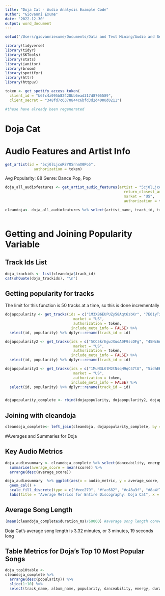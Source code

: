 ```yaml
---
title: "Doja Cat - Audio Analysis Example Code"
author: "Giovanni Exume"
date: "2022-12-30"
output: word_document
---
```


```r
setwd("/Users/giovanniexume/Documents/Data and Text Mining/Audio and Sentiment Data")
```

```r
library(tidyverse)
library(tidyr)
library(SKTools)
library(stats)
library(janitor)
library(broom)
library(spotifyr)
library(httr)
library(httpuv)

```


```r
token <- get_spotify_access_token(
  client_id = "b6fc4a095b82428bb6ead317d8705589",
  client_secret = "348fd7c6370844c6bfd3d2d4000d0211")

#these have already been regenerated
```



# Doja Cat


# Audio Features and Artist Info

```r
get_artist(id = "5cj0lLjcoR7YOSnhnX0Po5",
             authorization = token)
```

Avg Popularity: 88
Genre: Dance Pop, Pop

```r
doja_all_audiofeatures <- get_artist_audio_features(artist = "5cj0lLjcoR7YOSnhnX0Po5", 
                                                      return_closest_artist = FALSE,
                                                      market = "US",
                                                      authorization = token)
```



```r

cleandoja<- doja_all_audiofeatures %>% select(artist_name, track_id, track_name, track_number, album_name, danceability, energy, speechiness, acousticness, instrumentalness, valence, duration_ms, album_id, analysis_url, track_href)



```

# Getting and Joining Popularity Variable

## Track Ids List

```r
doja_trackids <- list(cleandoja$track_id)
cat(shQuote(doja_trackids), "\n")

```


## Getting popularity for tracks 

The limit for this function is 50 tracks at a time, so this is done incrementally
```r
dojapopularity <- get_tracks(ids = c("1M3XB6EUPUZy58Aqt6zbKr", "7E01yTzdhlzS4H4rH2k7HH", "1pdTHjkIgxdWodGpi9YJ5d", "0FYc9DIr89rbzt2WJMvyou", "6G6ykEzZ1r7V1qrmNdBOVV", "2HzPCR7K0RR8nutu3l3QtN", "0bOgWId7cFqBEKnlZct2q6", "7Me3GKpQyEsHwS9xnOrUgM", "0GU7GSh1Ri0CKOe7fseiR1", "5MkBYMZGDWAKLHAJesZ6MJ", "2VT56hhAcF0D3lGx9PUthf", "0frkJRc31JunrJ6JmqRpqa", "3jt8YFtxRJOg99gmJuQBiC", "5cOyxjetBT7kRnqL68madd", "4rmwWGh87KY0ouByBEh1zC", "1uQ1TZ9YIWCtBTgq09uoix", "2rokN1FX25tFt7vPTFi5lB", "4jw87bP3TuCGm15g9kc64g", "5OQnuRwGJTDwk4PNq21Som", "2GcLFoAHdAWAEinJ0Pczgd", "4VILNVZu8Hlvx2f3f75PPR", "4Kys7I9XmDHQBnqbBtSNEB", "6TUMzhr0wkwXxsg79G8bRl", "0i9d3F52xW7TIP0hzEzcxu", "3Rs3i84uxkG7cSQfoDXkHP", "7lS9M5w23LtncUUwYRfBmP", "1Owf6hoLy63t9GmYJNV1TD", "0UuRGAvm6vT898QoLrLWYN", "0Z8Q3N2YDb18lifuhz6NQR", "6rGzDkRMoizWe8WxhmPEsB", "1gGv3ADOpvZXCNs7KkzXeT", "5gYyD0WX61phtQjRmn3n2e", "5M5gXIH8ehg0XfkhpBgVr4", "6ecDRJW1uExNz8JmzkOXuo", "6uIEL5nrp5WdeS7ihteywc", "0i3Ac5QfcimCsekJw9Kodn", "15WMq9KCrwVwHJquoyBuoZ", "6Uj1ctrBOjOas8xZXGqKk4", "0CsR9Y9SnC6ZWmekmVqSHz", "2HolBGR6tpiWI80MXoV1dJ", "0W6I02J9xcqK8MtSeosEXb", "3Vi5XqYrmQgOYBajMWSvCi", "0FFsgUoFibYISzMxuGS61W", "6Q9IUoBTNLHgBib1FSFGbj", "0k4d5YPDr1r7FX77VdqWez", "7y3xU9vEC1s8DSuuoSYKih", "1ayV64ur8VWgc6OPtPRl1q", "5lAnYvAIkSDNXqfo7DyFUm"),
                               market = "US",
                               authorization = token,
                              include_meta_info = FALSE) %>% 
  select(id, popularity) %>% dplyr::rename(track_id = id)

dojapopularity2 <- get_tracks(ids = c("5CC5krEgwJXuoA0F9scOFg", "45Nc6nYgV3yBvAeRaZt689", "3DarAbFujv6eYNliUTyqtz", "2ds0pWAKDaq9yz3o6rexbk", "7u1sP42hRttuwCV1XKdR8f", "5yJuMSd5wBgtomSr0u7HO3", "4V5siYO9zHpLX5qf2F0qBV", "4GcmlWvhVYsb8vTEaq5492", "5Orunvd0o8nu5WZLrEScqI", "5kLVoPbWNZMAA3Wz3wLaWx", "4bxSyy1KxkGEfPQMIXFLWO", "3DyKJT2ADGzZQBhtSy19VY", "4jnO4Q6wdHOIFiv4dYFuVv", "6QYIgaOMK2wxuCJAfJJTJr", "0vgyewz1cDd338nLrRAJqj", "47362Yh7VtOwx9jSpNssds", "1ghvzmzpx2nnrbx7wtpMgo", "7k51pIqTGEHHZOnpI11Qq2", "1TMWcbxL5YF8rKsFHv5hAP", "1L0z2CQKrKJ2spYSMkfim9", "3Dv1eDb0MEgF93GpLXlucZ", "4EivmOT13NMpNSfTKn9p4s", "1j6NZFHrpc09YmEZuSlmwf", "2OAcH9SD8ehxuG0tWNe0cU", "60ynsPSSKe6O3sfwRnIBRf", "5xIDCYGTyLaDkiaaulVPcJ", "1ZiJGdjNtvgngdT3wRKVqS", "7f5trao56t7sB7f14QDTmp", "0a4sEwtxPbqXYmQvEBqQJt", "7xbYPRXKJcvKvuoltcK6vj", "2QC65CEKa8rCAIiQU2Gvu8","25ZUaEKcdyZ9Ou0JRORJM8", "0FsKQ04gn6CHHOq2ISEm0H", "3iGvxIXEzpSNyxMLNbqcgM", "0PCy2ZJO25E3kqmgm7gZX6", "7LTj0E1oAuv7d9KJ4aAI5T", "7BuzRZy8aanLYuPBoH5cxN", "6PXwx87AMGuPjOTIcZVLed", "7fzvbhCDxpDOia4uQ0Ftjn", "3HcRR40qkr7juMhnS8SlNu", "5aHWVlzTD4n26JG6J34UsC", "5hH8AeTxOxJ0vw3O5YXwTb", "4c8B9nMlIE8bfUdgKHScKg", "1o4aDH0BYwZdSEm7fJzYhD", "3hFIXFEPtvruqYsoMW2eKN", "3Y1skP4N1zbrSuH1xfLm9k", "7N0T6i3ZER3p3SYBzxMeCV", "4de1X6v99U7tfOXrNUCTbi"),
                               market = "US",
                               authorization = token,
                              include_meta_info = FALSE) %>% 
  select(id, popularity) %>% dplyr::rename(track_id = id)

dojapopularity3 <- get_tracks(ids = c("1MuN3LGtM2tNsqH9qC47tG", "5idhEHmpq4MNVxQD4DqE8K", "2VWaX5BNrwyqt12RmwgM4E", "6UNV8mflEmh8PJqeTPC1p3", "3tUdpqlrhZONJBRVXDxegM", "4cTm3Ev9bUvy4ChJjB1nhl", "1uNePI826aqh9uC9pgbeHU", "043dDJ9u0PQ3ooAXMgcwOe", "0cbP8fBXcA7NT4MYlOYlaN", "5H4ulyIq9PGF8UwtnDm2i1", "6uA6m01rsGu1JWYXwyvtdJ", "0p7xjfvSZzcKCWNwu0c4dd", "4kVXmELBMCtkxcsZpotbxB", "0usnOCmedZdOzAVJzDZh6K", "4tE4YkqGp5yHStkJ6nRJFt", "4GA6WD0TqGejJXxuGMuukz", "0lFxPN1jIX2Ngn2ufpAWv0", "7bYZr6uDvupFPAKbW0eypX", "04aIvIBMlDWnv6NZDBUQac", "3XlFBhWmwMEOW0RFzRrfai", "39XpXvyahisH7RmklmMZzK", "20GMdpeWHUEtjAdpdy4YIt", "59PHSDRpTQZu3uoxG30MRT", "7DuqY6qzQrT0w3Xt7vvhSc", "6iOvnACn4ChlAw4lWUU4dd", "4QdjPwwCCq3ifWVHiRj3jx", "1V4uZia23KCnh7BfTTsVMu", "2s4AcE9n80mSHl87lp4gIm", "2qa3vv0vGeVUZnwlwoKpDY", "2nNlfZtsryTNse0Oru6FcO", "0owMmMqkYKJ4g6UcaH5Pho", "1VJwtWR6z7SpZRwipI12be", "7FhZ0fcmBhizimiHxnCAK6", "2tT9weSQUFDWsVgHBYz3G6", "3LCb6fZ8VZaeXfXfHgEt1j", "02z7THtFYTnqMTe4dPFhvR", "0iwRj9AOAcND08jDmg75pm", "00xiW34iyhiQHLD9qgLpfx", "0HtroirE06eNxhXf14UEQz", "3E2Lhk4tZUx6uSssYP4ceO", "5sa7uHCExVvrbb2lNPfjbW", "4eK2gIDxpDJStEwxfp1shd", "2jpk7T4MyDvf6g7sbABCJp", "15tfEvAxiwTiDJ4sksye8r", "5UpdQf3FsN809T9bGXExqg", "0Hwz5afLqcxXkT6Gkgj8yj", "6MQLDOV7paZIzTuqu0XDld", "5bM8IREZT0w3lIxuSuiS1e", "1aD7bmj9MpowiNpOO7t4mu", "6Gn3U0n7D1gQdGD3HjxeYr"),
                               market = "US",
                               authorization = token,
                              include_meta_info = FALSE) %>% 
  select(id, popularity) %>% dplyr::rename(track_id = id)


dojapopularity_complete <- rbind(dojapopularity, dojapopularity2, dojapopularity3)

```



## Joining with cleandoja
```r
cleandoja_complete<- left_join(cleandoja, dojapopularity_complete, by = "track_id")
```

#Averages and Summaries for Doja

## Key Audio Metrics

```r

doja_audiosummary <- cleandoja_complete %>% select(danceability, energy,  valence, speechiness, acousticness, instrumentalness) %>% gather(audio_metric, score, danceability:instrumentalness) %>% group_by(audio_metric) %>%
  summarise(average_score = mean(score)) %>%
  arrange(desc(average_score))

```


```r
doja_audiosummary  %>% ggplot(aes(x = audio_metric, y = average_score, fill = audio_metric)) +
  geom_col() +
  scale_fill_discrete(type = c("#eee279", "#fac682", "#c48a3f", "#8a4f7d", "#7b0828", "goldenrod")) +
  labs(title = "Average Metrics for Entire Discography: Doja Cat", x = "Audio Metrics", y = "Score")
```

## Average Song Length
```r
(mean(cleandoja_complete$duration_ms)/60000) #average song length converted from milliseconds to minutes
```

Doja Cat's average song length is 3.32 minutes, or 3 minutes, 19 seconds long


## Table Metrics for Doja's Top 10 Most Popular Songs

```r

doja_top10table <- 
cleandoja_complete %>% 
  arrange(desc(popularity)) %>%
  slice(1:10) %>%
  select(track_name, album_name, popularity, danceability, energy, duration_ms)
```




